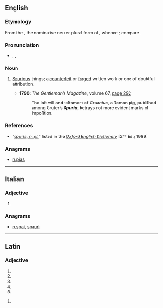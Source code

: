 ==English==

===Etymology===
From the {{etyl|la|en}} {{term|spuria|lang=la}}, the nominative neuter plural form of {{term|spurius|lang=la}}, whence {{term|spurious|lang=en}}; compare {{term|trivia|lang=en}}.

===Pronunciation===
* {{a|RP}} {{enPR|spyo͝oəʹrĭə}}, {{IPA|/ˈspjʊəɹɪə/}}, {{SAMPA|/"spjU@r\I@/}}

===Noun===
{{infl|en|noun|g=p|plural only}}

# {{plurale tantum}} [[spurious|Spurious]] things; {{non-gloss definition|especially,}} a [[counterfeit]] or [[forged]] written work or one of doubtful [[attribution]].
#* '''1790''': ''The Gentleman’s Magazine'', volume 67, <span class="plainlinks">[http://books.google.co.uk/books?id=PV7PAAAAMAAJ&pg=PA292&dq=spuria&hl=en&ei=NQNxTM7fHIqo4AbmjvneCA&sa=X&oi=book_result&ct=result&resnum=13&ved=0CHAQ6AEwDA#v=onepage&q=spuria&f=false page 292]</span>
#*: The laſt will and teſtament of ''Grunnius'', a Roman pig, publiſhed among Gruter’s '''''Spuria''''', betrays not more evident marks of impoſition.

===References===
* “<span class="plainlinks">[http://dictionary.oed.com/cgi/entry/50234921 spuria, ''n. pl.'']</span>” listed in the ''[[w:Oxford English Dictionary|Oxford English Dictionary]]'' [2ⁿᵈ Ed.; 1989]

===Anagrams===
* [[rupias#English|rupias]]

----

==Italian==

===Adjective===
{{infl|it|adjective form|g=f}}

# {{feminine of|spurio|lang=it}}

===Anagrams===
* [[ruspai#Italian|ruspai]], [[spaurì#Italian|spaurì]]

----

==Latin==

===Adjective===
{{la-adj-form|spuria}}

# {{inflection of|spurius|spurius|nom|f|s|lang=la}}
# {{inflection of|spurius|spurius|nom|n|p|lang=la}}
# {{inflection of|spurius|spurius|acc|n|p|lang=la}}
# {{inflection of|spurius|spurius|voc|f|s|lang=la}}
# {{inflection of|spurius|spurius|voc|n|p|lang=la}}

{{la-adj-form|spuriā}}

# {{inflection of|spurius|spurius|abl|f|s|lang=la}}
